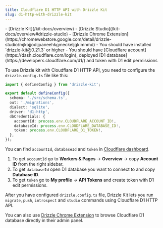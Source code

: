 ```yaml
---
title: Cloudflare D1 HTTP API with Drizzle Kit
slug: d1-http-with-drizzle-kit
---
```



<Prerequisites>
- [Drizzle Kit](/kit-docs/overview)
- [Drizzle Studio](/kit-docs/overview#drizzle-studio)
- [Drizzle Chrome Extension](https://chromewebstore.google.com/detail/drizzle-studio/mjkojjodijpaneehkgmeckeljgkimnmd)
- You should have installed `drizzle-kit@0.21.3` or higher
- You should have [Cloudflare account](https://dash.cloudflare.com/login), deployed [D1 database](https://developers.cloudflare.com/d1/) and token with D1 edit permissions
</Prerequisites>

To use Drizzle kit with Cloudflare D1 HTTP API, you need to configure the `drizzle.config.ts` file like this:

```ts copy filename="drizzle.config.ts" {7, 9-11}
import { defineConfig } from 'drizzle-kit';

export default defineConfig({
  schema: './src/schema.ts',
  out: './migrations',
  dialect: 'sqlite',
  driver: 'd1-http',
  dbCredentials: {
    accountId: process.env.CLOUDFLARE_ACCOUNT_ID!,
    databaseId: process.env.CLOUDFLARE_DATABASE_ID!,
    token: process.env.CLOUDFLARE_D1_TOKEN!,
  },
});
```

You can find `accountId`, `databaseId` and `token` in [Cloudflare dashboard](https://dash.cloudflare.com/login?).

1. To get `accountId` go to **Workers & Pages** -> **Overview** -> copy **Account ID** from the right sidebar.
2. To get `databaseId` open D1 database you want to connect to and copy **Database ID**.
3. To get `token` go to **My profile** -> **API Tokens** and create token with D1 edit permissions.

After you have configured `drizzle.config.ts` file, Drizzle Kit lets you run `migrate`, `push`, `introspect` and `studio` commands using Cloudflare D1 HTTP API.

You can also use [Drizzle Chrome Extension](https://chromewebstore.google.com/detail/drizzle-studio/mjkojjodijpaneehkgmeckeljgkimnmd) to browse Cloudflare D1 database directly in their admin panel.


